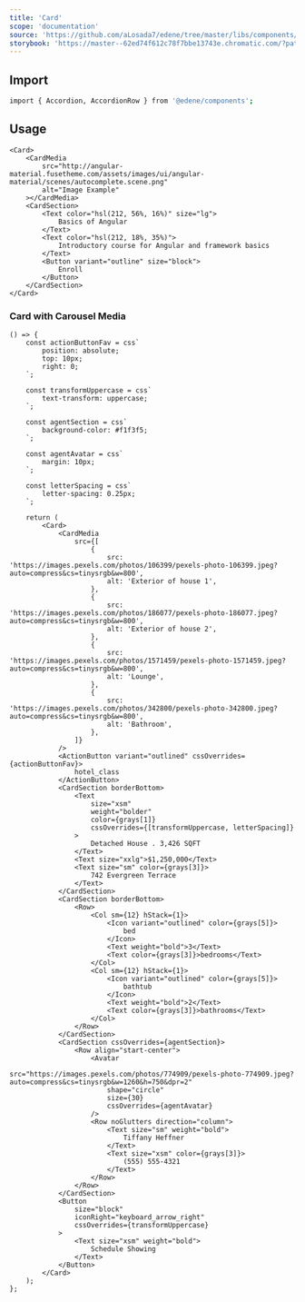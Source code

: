 ```yaml
---
title: 'Card'
scope: 'documentation'
source: 'https://github.com/aLosada7/edene/tree/master/libs/components/src/Card'
storybook: 'https://master--62ed74f612c78f7bbe13743e.chromatic.com/?path=/docs/components-accordion--playground'
---
```


## Import

```bash
import { Accordion, AccordionRow } from '@edene/components';
```

## Usage

```tsx
<Card>
    <CardMedia
        src="http://angular-material.fusetheme.com/assets/images/ui/angular-material/scenes/autocomplete.scene.png"
        alt="Image Example"
    ></CardMedia>
    <CardSection>
        <Text color="hsl(212, 56%, 16%)" size="lg">
            Basics of Angular
        </Text>
        <Text color="hsl(212, 18%, 35%)">
            Introductory course for Angular and framework basics
        </Text>
        <Button variant="outline" size="block">
            Enroll
        </Button>
    </CardSection>
</Card>
```

### Card with Carousel Media

```tsx
() => {
    const actionButtonFav = css`
        position: absolute;
        top: 10px;
        right: 0;
    `;

    const transformUppercase = css`
        text-transform: uppercase;
    `;

    const agentSection = css`
        background-color: #f1f3f5;
    `;

    const agentAvatar = css`
        margin: 10px;
    `;

    const letterSpacing = css`
        letter-spacing: 0.25px;
    `;

    return (
        <Card>
            <CardMedia
                src={[
                    {
                        src: 'https://images.pexels.com/photos/106399/pexels-photo-106399.jpeg?auto=compress&cs=tinysrgb&w=800',
                        alt: 'Exterior of house 1',
                    },
                    {
                        src: 'https://images.pexels.com/photos/186077/pexels-photo-186077.jpeg?auto=compress&cs=tinysrgb&w=800',
                        alt: 'Exterior of house 2',
                    },
                    {
                        src: 'https://images.pexels.com/photos/1571459/pexels-photo-1571459.jpeg?auto=compress&cs=tinysrgb&w=800',
                        alt: 'Lounge',
                    },
                    {
                        src: 'https://images.pexels.com/photos/342800/pexels-photo-342800.jpeg?auto=compress&cs=tinysrgb&w=800',
                        alt: 'Bathroom',
                    },
                ]}
            />
            <ActionButton variant="outlined" cssOverrides={actionButtonFav}>
                hotel_class
            </ActionButton>
            <CardSection borderBottom>
                <Text
                    size="xsm"
                    weight="bolder"
                    color={grays[1]}
                    cssOverrides={[transformUppercase, letterSpacing]}
                >
                    Detached House . 3,426 SQFT
                </Text>
                <Text size="xxlg">$1,250,000</Text>
                <Text size="sm" color={grays[3]}>
                    742 Evergreen Terrace
                </Text>
            </CardSection>
            <CardSection borderBottom>
                <Row>
                    <Col sm={12} hStack={1}>
                        <Icon variant="outlined" color={grays[5]}>
                            bed
                        </Icon>
                        <Text weight="bold">3</Text>
                        <Text color={grays[3]}>bedrooms</Text>
                    </Col>
                    <Col sm={12} hStack={1}>
                        <Icon variant="outlined" color={grays[5]}>
                            bathtub
                        </Icon>
                        <Text weight="bold">2</Text>
                        <Text color={grays[3]}>bathrooms</Text>
                    </Col>
                </Row>
            </CardSection>
            <CardSection cssOverrides={agentSection}>
                <Row align="start-center">
                    <Avatar
                        src="https://images.pexels.com/photos/774909/pexels-photo-774909.jpeg?auto=compress&cs=tinysrgb&w=1260&h=750&dpr=2"
                        shape="circle"
                        size={30}
                        cssOverrides={agentAvatar}
                    />
                    <Row noGlutters direction="column">
                        <Text size="sm" weight="bold">
                            Tiffany Heffner
                        </Text>
                        <Text size="xsm" color={grays[3]}>
                            (555) 555-4321
                        </Text>
                    </Row>
                </Row>
            </CardSection>
            <Button
                size="block"
                iconRight="keyboard_arrow_right"
                cssOverrides={transformUppercase}
            >
                <Text size="xsm" weight="bold">
                    Schedule Showing
                </Text>
            </Button>
        </Card>
    );
};
```
